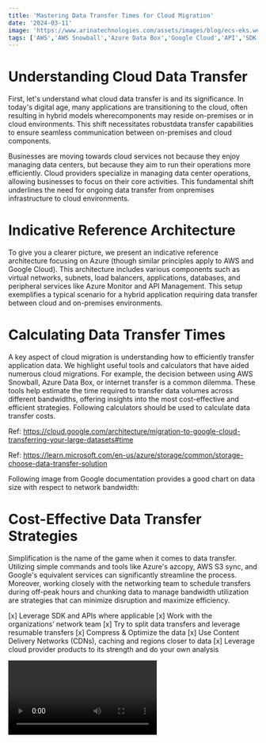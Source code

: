 ```yaml
---
title: 'Mastering Data Transfer Times for Cloud Migration'
date: '2024-03-11'
image: 'https://www.arinatechnologies.com/assets/images/blog/ecs-eks.webp'
tags: ['AWS','AWS Snowball','Azure Data Box','Google Cloud','API','SDK','CDN','S3','Cloud Interconnect']
---
```


# Understanding Cloud Data Transfer
First, let's understand what cloud data transfer is and its significance. In today's digital age, many applications are transitioning to the cloud, often resulting in hybrid models wherecomponents may reside on-premises or in cloud environments. This shift necessitates robustdata transfer capabilities to ensure seamless communication between on-premises and cloud components.

Businesses are moving towards cloud services not because they enjoy managing data centers, but because they aim to run their operations more efficiently. Cloud providers specialize in managing data center operations, allowing businesses to focus on their core activities. This fundamental shift underlines the need for ongoing data transfer from onpremises infrastructure to cloud environments.

# Indicative Reference Architecture
To give you a clearer picture, we present an indicative reference architecture focusing on Azure (though similar principles apply to AWS and Google Cloud). This architecture includes various components such as virtual networks, subnets, load balancers, applications, databases, and peripheral services like Azure Monitor and API Management. This setup exemplifies a typical scenario for a hybrid application requiring data transfer between cloud and on-premises environments.

<CustomImage src="https://www.arinatechnologies.com/assets/images/blog/reference-arch.png" alt="Indicative Reference Architecture" />

# Calculating Data Transfer Times
A key aspect of cloud migration is understanding how to efficiently transfer application data.
We highlight useful tools and calculators that have aided numerous cloud migrations. For example, the decision between using AWS Snowball, Azure Data Box, or internet transfer is a common dilemma. These tools help estimate the time required to transfer data volumes across different bandwidths, offering insights into the most cost-effective and efficient strategies.
Following calculators should be used to calculate data transfer costs.

Ref: https://cloud.google.com/architecture/migration-to-google-cloud-transferring-your-large-datasets#time

Ref: https://learn.microsoft.com/en-us/azure/storage/common/storage-choose-data-transfer-solution

Following image from Google documentation provides a good chart on data size with respect to network bandwidth:

<CustomImage src="https://cloud.google.com/static/architecture/images/big-data-transfer-how-to-get-started-transfer-size-and-speed.png" alt="Calculating Data Transfer Times" />

# Cost-Effective Data Transfer Strategies
Simplification is the name of the game when it comes to data transfer. Utilizing simple commands and tools like Azure's azcopy, AWS S3 sync, and Google's equivalent services can significantly streamline the process. Moreover, working closely with the networking team to schedule transfers during off-peak hours and chunking data to manage bandwidth utilization are strategies that can minimize disruption and maximize efficiency.

[x] Leverage SDK and APIs where applicable 
[x] Work with the organizations’ network team
[x] Try to split data transfers and leverage resumable transfers
[x] Compress & Optimize the data
[x] Use Content Delivery Networks (CDNs), caching and regions closer to data
[x] Leverage cloud provider products to its strength and do your own analysis

<Video id="rRNzkuR6T5g&t=1s" title="Mastering Data Transfer Times for Cloud Migration"/>

# Deep Dive Comparison
We compare data transfer services across AWS, Azure, and Google Cloud, covering direct connectivity options, transfer acceleration mechanisms, physical data transfer appliances, and services tailored for large data movements. Each cloud provider offers unique solutions, from AWS's Direct Connect and Snowball to Azure's ExpressRoute and Data Box, and Google Cloud's Interconnect and Transfer Appliance.

AWS Direct Connect|	Azure ExpressRoute|	Cloud Interconnect|
|: ----------------|: ------------------|: ------------------|
Provides a dedicated network connection from on-premises to AWS.|	Offers private connections between Azure data centers and infrastructure.|	Provides direct physical connections to Google Cloud.|

Amazon S3 Transfer Acceleration|	Azure Blob Storage Transfer|	Google Transfer Appliance|
|: -----------------------------|: ------------------------------|: -----------------------------|
Speeds up the transfer of files to S3 using optimized network protocols.|	Accelerates data transfer to Blob storage using Azure's global network.|	A rackable high-capacity storage server for large data transfers.

AWS Snowball/Snowmobile|	Azure Data Box|	Google Transfer appliance|
|: ---------------------|: -----------------|: -------------------------|
Physical devices for transporting large volumes of data into and out of AWS.|	Devices to transfer large amounts of data into Azure Storage.|Is a high-capacity storage device that can transfer and securely ship data to a Google upload facility. The service is available in two configurations: 100TB or 480TB of raw storage capacity, or up to 200TB or 1PB compressed.

AWS Storage Gateway|	Azure Import/Export|	Google Cloud Storage Transfer Service
|: -----------------|: ----------------------|: ----------------------------------------|
Connects on-premises software applications with cloud-based storage.|	Service for importing/exporting large amounts of data using hard drives and SSDs.|	Provides similar but not ditto same services such as DataPrep.

|AWS DataSync|	Azure File Sync| Google Cloud Storage Transfer Service|
|: -----------|: ----------------|: -------------------------------------|
Automates data transfer between on-premises storage and AWS services.|	Synchronizes files across Azure File shares and on-premises servers.|	Automates data synchronization from and to GCP Storage from external sources.

|CloudEndure|	Azure Site Recovery|	Migrate 4 Compute Engine|
|: ----------|: ---------------------|: ---------------------------|
AWS CloudEndure works with both Linux and Windows VMs hosted on hypervisors, including VMware, Hyper-V and KVM. CloudEndure also supports workloads running on physical servers as well as cloud-based workloads running in AWS, Azure, Google Cloud Platform and other environments|	Help your business to keep doing business—even during major IT outages. Azure Site Recovery offers ease of deployment, cost effectiveness, and dependability.|	To lift & shift on-prem apps to GCP.|

# Conclusion
As we wrap up our exploration of the data transfer speed and corresponding services provided by AWS, Azure, and GCP, it should be clear what options to consider for what data size and that each platform offers a wealth of options designed to meet the diverse needs of businesses moving and managing big data. Whether you require direct network connectivity, physical data transport devices, or services that synchronize your files across cloud environments, there is a solution tailored to your specific requirements.

Choosing the right service hinges on various factors such as data volume, transfer frequency, security needs, and the level of integration required with your existing infrastructure. AWS shines with its comprehensive services like Direct Connect and Snowball for massive data migration tasks. Azure's strength lies in its enterprise-focused offerings like ExpressRoute and Data Box, which ensure seamless integration with existing systems. Meanwhile, GCP stands out with its Interconnect and Transfer Appliance services, catering to those deeply invested in analytics and cloud-native applications.

Each cloud provider has clearly put significant thought into how to alleviate the complexities of big data transfers. By understanding the subtleties of each service, organizations can make informed decisions that align with their strategic goals, ensuring a smooth and efficient transition to the cloud.

As the cloud ecosystem continues to evolve, the tools and services for data transfer are bound to expand and innovate further. Businesses should stay informed of these developments to continue leveraging the best that cloud technology has to offer. In conclusion, the journey of selecting the right data transfer service is as critical as the data itself, paving the way for a future where cloud-driven solutions are the cornerstones of business operations.


